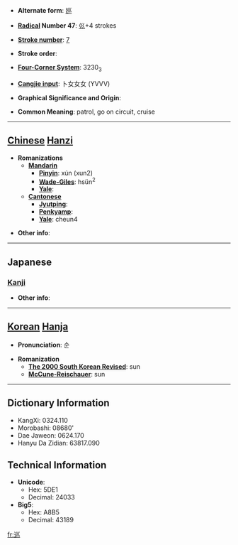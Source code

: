 * '''Alternate form''': [[廵]]

* '''[[Wiktionary:Chinese radical index| Radical]] Number 47''': [[Wiktionary:Chinese radical index 巛|巛]]+4 strokes

* '''[[Wiktionary:Chinese total strokes index|Stroke number]]''': [[Wiktionary:Chinese total strokes index 7|7]]

* '''Stroke order''': 

* '''[[Wiktionary:Chinese four corner index|Four-Corner System]]''': 3230<sub>3</sub>

* '''[[Wiktionary:Chinese Cangjie index|Cangjie input]]''': 卜女女女 (YVVV)

* '''Graphical Significance and Origin''': 

* '''Common Meaning''': patrol, go on circuit, cruise

----

== [[Chinese]] [[Hanzi]] ==

* '''Romanizations'''
** '''[[Mandarin]]'''
*** '''[[Pinyin]]''': xún (xun2)
*** '''[[Wade-Giles]]''': hsün<sup>2</sup>
*** '''[[Yale]]''': 
** '''[[Cantonese]]'''
*** '''[[Jyutping]]''':
*** '''[[Penkyamp]]''': 
*** '''[[Yale]]''': cheun4

* '''Other info''': 

----

==Japanese==
===[[Kanji]]===
{{kanji|on readings=[[じゅん]] (jun)|kun readings=[[めぐる]] (meguru)}}

* '''Other info''':  

----

== [[Korean]] [[Hanja]] ==

* '''Pronunciation''': 순

* '''Romanization'''
** '''[[The 2000 South Korean Revised Romanization|The 2000 South Korean Revised]]''': sun
** '''[[McCune-Reischauer]]''': sun

----

== Dictionary Information ==

* KangXi: 0324.110
* Morobashi: 08680'
* Dae Jaweon: 0624.170
* Hanyu Da Zidian: 63817.090

== Technical Information ==

* '''Unicode''':
** Hex: 5DE1
** Decimal: 24033
* '''Big5''':
** Hex: A8B5
** Decimal: 43189

[[fr:巡]]